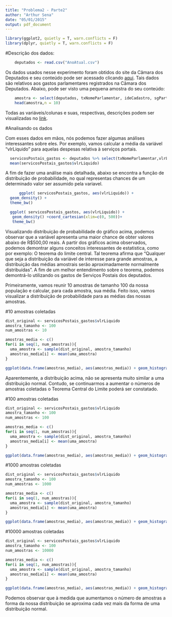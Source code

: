 ```yaml
---
title: "Problema2 - Parte2"
author: "Arthur Sena"
date: "05/01/2015"
output: pdf_document
---
```

```r
library(ggplot2, quietly = T, warn.conflicts = F)
library(dplyr, quietly = T, warn.conflicts = F)
```

#Descrição dos dados: 

```r
    deputados <- read.csv("AnoAtual.csv")
```

Os dados usados nesse experimento foram obtidos do site da Câmara dos Deputados e seu conteúdo pode ser acessado clicando [aqui](http://www2.camara.leg.br/transparencia/cota-para-exercicio-da-atividade-parlamentar/dados-abertos-cota-parlamentar). Tais dados são  relativos aos gastos parlamentares registrados na Câmara dos Deputados. Abaixo, pode ser visto uma pequena amostra do seu conteúdo:

```r
    amostra <- select(deputados, txNomeParlamentar, ideCadastro, sgPartido,  vlrLiquido)
    head(amostra,n = 10)
```

Todas as variáveis/colunas e suas, respectivas, descrições podem ser visualizadas no [link](http://www2.camara.leg.br/transparencia/cota-para-exercicio-da-atividade-parlamentar/explicacoes-sobre-o-formato-dos-arquivos-xml).


#Analisando os dados

Com esses dados em mãos, nós podemos fazer algumas análises interessantes sobre eles. Por exemplo, vamos calcular a média da variável "vlrLiquido" para aquelas despesas relativa à serviços portais.

```r
  servicosPostais_gastos <- deputados %>% select(txNomeParlamentar,vlrLiquido,txtDescricao,sgUF,sgPartido) %>% filter  (txtDescricao == "SERVIÇOS POSTAIS")
  mean(servicosPostais_gastos$vlrLiquido)

```

A fim de fazer uma análise mais detalhada, abaixo se encontra a função de distribuição de probabilidade, no qual representas chances de um determinado valor ser assumido pela variavel.

```r
      ggplot( servicosPostais_gastos, aes(vlrLiquido)) + 
  geom_density() +
  theme_bw()
``` 

```r
  ggplot( servicosPostais_gastos, aes(vlrLiquido)) + 
   geom_density() +coord_cartesian(xlim=c(0, 500))+ 
   theme_bw()
```


Visualizando distribuição de probabilidade do gráfico acima, podemos observar que a variável apresenta uma maior chance de obter valores abaixo de R$500,00 reais. A partir dos gráficos acima observados, podemos demontrar alguns conceitos interessantes de estatistica, como por exemplo: O teorema do limite central. Tal teorema afirma que "Qualquer que seja a distribuição da variável de interesse para grande amostras, a distribuição das médias amostrais serão aproximadamente normalmente distribuídas". A fim de um melhor entendimento sobre o teorema, podemos demontrá-lo utilizando os gastos de Serviços Postais dos deputados.

Primeiramente, vamos reunir 10 amostras de tamanho 100 da nossa população e calcular, para cada amostra, sua média. Feito isso, vamos visualizar a distribuição de probabilidade para as médias das nossas amostras.

#10 amostras coletadas
```r
dist_original <- servicosPostais_gastos$vlrLiquido
amostra_tamanho <- 100
num_amostras <- 10

amostras_media <- c()
for(i in seq(1, num_amostras)){
  uma_amostra <- sample(dist_original, amostra_tamanho)
  amostras_media[i] <- mean(uma_amostra)
}

ggplot(data.frame(amostras_media), aes(amostras_media)) + geom_histogram(binwidth = 10)
```

Aparentemente, a distribuição acima, não se apresenta muito similar a uma distribuição normal. Contudo, se continuarmos a aumentar o números de amostras coletadas o Teorema Central do Limite poderá ser constatado.

#100 amostras coletadas
```r
dist_original <- servicosPostais_gastos$vlrLiquido
amostra_tamanho <- 100
num_amostras <- 100

amostras_media <- c()
for(i in seq(1, num_amostras)){
  uma_amostra <- sample(dist_original, amostra_tamanho)
  amostras_media[i] <- mean(uma_amostra)
}

ggplot(data.frame(amostras_media), aes(amostras_media)) + geom_histogram(binwidth = 10)
```



#1000 amostras coletadas
```r
dist_original <- servicosPostais_gastos$vlrLiquido
amostra_tamanho <- 100
num_amostras <- 1000

amostras_media <- c()
for(i in seq(1, num_amostras)){
  uma_amostra <- sample(dist_original, amostra_tamanho)
  amostras_media[i] <- mean(uma_amostra)
}

ggplot(data.frame(amostras_media), aes(amostras_media)) + geom_histogram(binwidth = 10)
```

#10000 amostras coletadas

```r
dist_original <- servicosPostais_gastos$vlrLiquido
amostra_tamanho <- 100
num_amostras <- 10000

amostras_media <- c()
for(i in seq(1, num_amostras)){
  uma_amostra <- sample(dist_original, amostra_tamanho)
  amostras_media[i] <- mean(uma_amostra)
}

ggplot(data.frame(amostras_media), aes(amostras_media)) + geom_histogram(binwidth = 10)
```

Podemos observar que à medida que aumentamos o número de amostras a forma da nossa distribuição se aproxima cada vez mais da forma de uma distribuição normal. 

